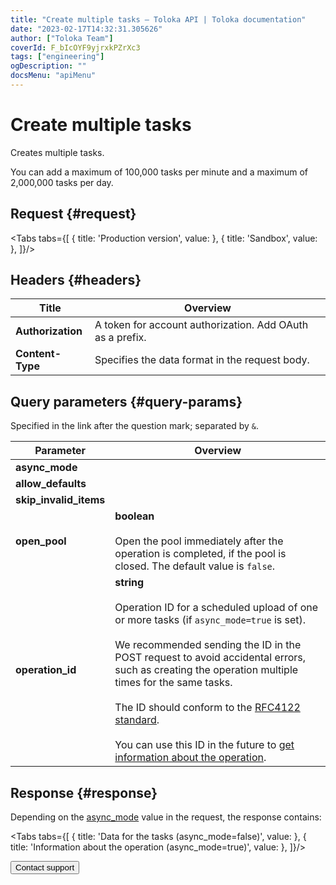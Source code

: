 ```yaml
---
title: "Create multiple tasks — Toloka API | Toloka documentation"
date: "2023-02-17T14:32:31.305626"
author: ["Toloka Team"]
coverId: F_bIcOYF9yjrxkPZrXc3
tags: ["engineering"]
ogDescription: ""
docsMenu: "apiMenu"
---
```



# Create multiple tasks

<Announce/>

Creates multiple tasks.

You can add a maximum of 100,000 tasks per minute and a maximum of 2,000,000 tasks per day.

## Request {#request}

<Tabs tabs={[
  { title: 'Production version', value: <CreateTasksBatchList1/> },
  { title: 'Sandbox', value: <CreateTasksBatchList2/> },
]}/>

## Headers {#headers}

Title | Overview
----- | -----
**Authorization** | A token for account authorization. Add OAuth as a prefix.
**Content-Type** | Specifies the data format in the request body.

## Query parameters {#query-params}

Specified in the link after the question mark; separated by `&`.

Parameter | Overview
----- | -----
**async_mode** | <CreateTasksBatchTable1/>
**allow_defaults** | <CreateTasksBatchTable2/>
**skip_invalid_items** | <CreateTasksBatchTable3/>
**open_pool** | **boolean**<br/><br/>Open the pool immediately after the operation is completed, if the pool is closed. The default value is `false`.
**operation_id** | **string**<br/><br/>Operation ID for a scheduled upload of one or more tasks (if `async_mode=true` is set).<br/><br/>We recommended sending the ID in the POST request to avoid accidental errors, such as creating the operation multiple times for the same tasks.<br/><br/>The ID should conform to the [RFC4122 standard](https://tools.ietf.org/html/rfc4122).<br/><br/>You can use this ID in the future to [get information about the operation](/docs/api/operations).

## Response {#response}

Depending on the [async_mode](#async_mode) value in the request, the response contains:

<Tabs tabs={[
  { title: 'Data for the tasks (async_mode=false)', value: <CreateTasksBatchList3/> },
  { title: 'Information about the operation (async_mode=true)', value: <CreateTasksBatchList4/> },
]}/>

<Button themeColor="light" view="default" size="l" type="link" url="/docs/guide/troubleshooting/support?form-source=api-create-tasks-batch">Contact support</Button>
